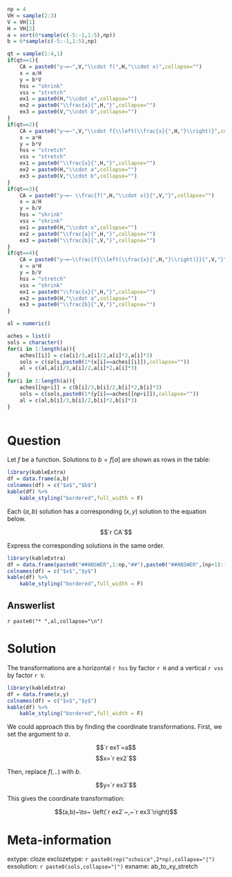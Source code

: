 ```r
np = 4
VH = sample(2:3)
V = VH[1]
H = VH[2]
a = sort(6*sample(c(-5:-1,1:5),np))
b = 6*sample(c(-5:-1,1:5),np)

qt = sample(1:4,1)
if(qt==1){
    CA = paste0("y~=~",V,"\\cdot f(",H,"\\cdot x)",collapse="")
    x = a/H
    y = b*V
    hss = "shrink"
    vss = "stretch"
    ex1 = paste0(H,"\\cdot x",collapse="")
    ex2 = paste0("\\frac{a}{",H,"}",collapse="")
    ex3 = paste0(V,"\\cdot b",collapse="")
}
if(qt==2){
    CA = paste0("y~=~",V,"\\cdot f{\\left(\\frac{x}{",H,"}\\right)}",collapse="")
    x = a*H
    y = b*V
    hss = "stretch"
    vss = "stretch"
    ex1 = paste0("\\frac{x}{",H,"}",collapse="")
    ex2 = paste0(H,"\\cdot a",collapse="")
    ex3 = paste0(V,"\\cdot b",collapse="")
}
if(qt==3){
    CA = paste0("y~=~ \\frac{f(",H,"\\cdot x)}{",V,"}",collapse="")
    x = a/H
    y = b/V
    hss = "shrink"
    vss = "shrink"
    ex1 = paste0(H,"\\cdot x",collapse="")
    ex2 = paste0("\\frac{a}{",H,"}",collapse="")
    ex3 = paste0("\\frac{b}{",V,"}",collapse="")
}
if(qt==4){
    CA = paste0("y~=~\\frac{f{\\left(\\frac{x}{",H,"}\\right)}}{",V,"}",collapse="")
    x = a*H
    y = b/V
    hss = "stretch"
    vss = "shrink"
    ex1 = paste0("\\frac{x}{",H,"}",collapse="")
    ex2 = paste0(H,"\\cdot a",collapse="")
    ex3 = paste0("\\frac{b}{",V,"}",collapse="")
}

al = numeric()

aches = list()
sols = character()
for(i in 1:length(a)){
    aches[[i]] = c(a[i]/3,a[i]/2,a[i]*2,a[i]*3)
    sols = c(sols,paste0(1*(x[i]==aches[[i]]),collapse=""))
    al = c(al,a[i]/3,a[i]/2,a[i]*2,a[i]*3)
}
for(i in 1:length(a)){
    aches[[np+i]] = c(b[i]/3,b[i]/2,b[i]*2,b[i]*3)
    sols = c(sols,paste0(1*(y[i]==aches[[np+i]]),collapse=""))
    al = c(al,b[i]/3,b[i]/2,b[i]*2,b[i]*3)
}



```

Question
========

Let $f$ be a function. Solutions to $b=f[a]$ are shown as rows in the table:

```r
library(kableExtra)
df = data.frame(a,b)
colnames(df) = c("$a$","$b$")
kable(df) %>%
    kable_styling("bordered",full_width = F)
```


Each $(a,b)$ solution has a corresponding $(x,y)$ solution to the equation below.

$$`r CA`$$

Express the corresponding solutions in the same order.

```r
library(kableExtra)
df = data.frame(paste0("##ANSWER",1:np,"##"),paste0("##ANSWER",(np+1):(2*np),"##"))
colnames(df) = c("$x$","$y$")
kable(df) %>%
    kable_styling("bordered",full_width = F)
```

Answerlist
--------

`r paste0("* ",al,collapse="\n")`


Solution
========

The transformations are a horizontal `r hss` by factor `r H` and a vertical `r vss` by factor `r V`.

```r
library(kableExtra)
df = data.frame(x,y)
colnames(df) = c("$x$","$y$")
kable(df) %>%
    kable_styling("bordered",full_width = F)

```

We could approach this by finding the coordinate transformations. First, we set the argument to $a$.

$$`r ex1`=a$$
$$x=`r ex2`$$

Then, replace $f(\ldots)$ with $b$.

$$y=`r ex3`$$

This gives the coordinate transformation:

$$(a,b)~\to~ \left(`r ex2`~,~`r ex3`\right)$$



Meta-information
============
extype: cloze
exclozetype: `r paste0(rep("schoice",2*np),collapse="|")`
exsolution: `r paste0(sols,collapse="|")`
exname: ab_to_xy_stretch